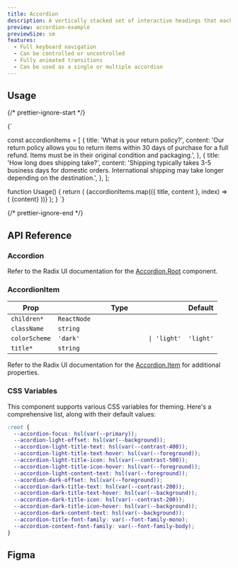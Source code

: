 ```yaml
---
title: Accordion
description: A vertically stacked set of interactive headings that each reveal an associated section of content.
preview: accordion-example
previewSize: sm
features:
  - Full keyboard navigation
  - Can be controlled or uncontrolled
  - Fully animated transitions
  - Can be used as a single or multiple accordion
---
```


## Usage

{/* prettier-ignore-start */}

<CodeBlock lang="ts">{`

const accordionItems = [
    {
      title: 'What is your return policy?',
      content:
        'Our return policy allows you to return items within 30 days of purchase for a full refund. Items must be in their original condition and packaging.',
    },
    {
      title: 'How long does shipping take?',
      content:
        'Shipping typically takes 3-5 business days for domestic orders. International shipping may take longer depending on the destination.',
    },
];

function Usage() {
    return (
      <Accordion type="multiple">
        {accordionItems.map(({ title, content }, index) => (
          <AccordionItem key={index} title={title} value={index.toString()}>
            {content}
          </AccordionItem>
        ))}
      </Accordion>
    );
}
`}
</CodeBlock>

{/* prettier-ignore-end */}

## API Reference

### Accordion

Refer to the Radix UI documentation for the [Accordion.Root](https://www.radix-ui.com/primitives/docs/components/accordion#root) component.

### AccordionItem

| Prop          | Type                                  | Default   |
| ------------- | ------------------------------------- | --------- |
| `children*`   | `ReactNode`                           |           |
| `className`   | `string`                              |           |
| `colorScheme` | `'dark'                   \| 'light'` | `'light'` |
| `title*`      | `string`                              |           |

Refer to the Radix UI documentation for the [Accordion.Item](https://www.radix-ui.com/primitives/docs/components/accordion#item) for additional properties.

### CSS Variables

This component supports various CSS variables for theming. Here's a comprehensive list, along
with their default values:

```css
:root {
  --accordion-focus: hsl(var(--primary));
  --acordion-light-offset: hsl(var(--background));
  --accordion-light-title-text: hsl(var(--contrast-400));
  --accordion-light-title-text-hover: hsl(var(--foreground));
  --accordion-light-title-icon: hsl(var(--contrast-500));
  --accordion-light-title-icon-hover: hsl(var(--foreground));
  --accordion-light-content-text: hsl(var(--foreground));
  --acordion-dark-offset: hsl(var(--foreground));
  --accordion-dark-title-text: hsl(var(--contrast-200));
  --accordion-dark-title-text-hover: hsl(var(--background));
  --accordion-dark-title-icon: hsl(var(--contrast-200));
  --accordion-dark-title-icon-hover: hsl(var(--background));
  --accordion-dark-content-text: hsl(var(--background));
  --accordion-title-font-family: var(--font-family-mono);
  --accordion-content-font-family: var(--font-family-body);
}
```

## Figma

<Figma url="https://www.figma.com/design/GAKpWYdZ0ZVOSFtNPHliJM/Soul-Vibe?node-id=3090-56143" />
